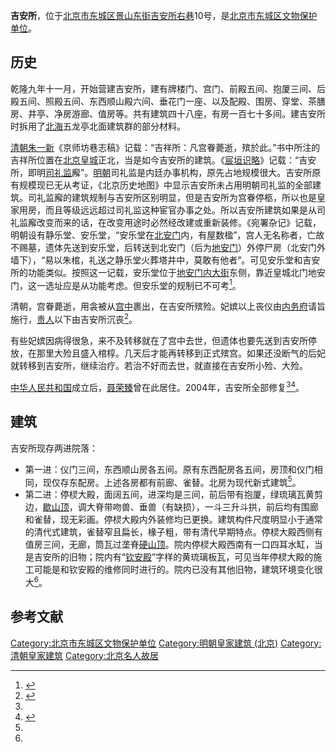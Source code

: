 {{文物保护单位
| 级别 = 市县级
| 省名 = 北京市
| 市/县名 = 北京市东城区
| 图片 = 
| 名称 = 吉安所
| 编号 = 1-？
| 分类 = 古建筑
| 所在 = 吉安所右巷10号
| 时代 = 清
| 登录 = 1984年1月10日
}}
'''吉安所'''，位于[[北京市|北京市]][[东城区_(北京市)|东城区]][[景山东街|景山东街]][[吉安所右巷|吉安所右巷]]10号，是[[北京市东城区文物保护单位|北京市东城区文物保护单位]]。

==历史==
乾隆九年十一月，开始营建吉安所，建有牌楼门、宫门、前殿五间、抱厦三间、后殿五间、照殿五间、东西顺山殿六间、垂花门一座、以及配殿、围房、穿堂、茶膳房、井亭、净房游廊、值房等。共有建筑四十八座，有房一百七十多间。建吉安所时拆用了[[北海公园|北海]]五龙亭北面建筑群的部分材料。

[[清朝|清朝]][[朱一新|朱一新]]《京师坊巷志稿》记载：“吉祥所：凡宫眷薨逝，殡於此。”书中所注的吉祥所位置在[[北京皇城|北京皇城]]正北，当是如今吉安所的建筑。《[[宸垣识略|宸垣识略]]》记载：“吉安所，即明[[司礼监|司礼监]]廨”。[[明朝|明朝]]司礼监是内廷办事机构，原先占地规模很大。吉安所原有规模现已无从考证，《北京历史地图》中显示吉安所未占用明朝司礼监的全部建筑。司礼监廨的建筑规制与吉安所区别明显，但是吉安所为宫眷停柩，所以也是皇家用房，而且等级远远超过司礼监这种宦官办事之处。所以吉安所建筑如果是从司礼监廨改变而来的话，在改变用途时必然经改建或重新装修。《宛署杂记》记载，明朝设有静乐堂、安乐堂，“安乐堂在[[地安門|北安门]]内，有屋数楹”，宫人无名称者，亡故不赐墓，遗体先送到安乐堂，后转送到北安门（后为[[地安门|地安门]]）外停尸房（北安门外墙下），“易以朱棺，礼送之静乐堂火葬塔井中，莫敢有他者”。可见安乐堂和吉安所的功能类似。按照这一记载，安乐堂位于[[地安门内大街|地安门内大街]]东侧，靠近皇城北门地安门，这一选址应是从功能考虑。但安乐堂的规制已不可考<ref name="dhly">{{Cite web|title=吉安所遗址|url=http://www.bjdclib.com/subdb/laneculture/historybuilding/200906/t20090615_2112.html|date=2009-06-15|publisher=东华流韵|access-date=2017-02-27|archive-date=2017-02-28|archive-url=https://web.archive.org/web/20170228080843/http://www.bjdclib.com/subdb/laneculture/historybuilding/200906/t20090615_2112.html|dead-url=no}}</ref>。

清朝，宫眷薨逝，用衾被从[[故宫|宫中]]裹出，在吉安所殡殓。妃嫔以上丧仪由[[内务府|内务府]]请旨施行，[[贵人|贵人]]以下由吉安所沉丧<ref>{{Cite web|title=吉安所右巷|url=http://www.bjdclib.com/subdb/laneculture/lane/200906/t20090609_1602.html|date=2009-06-09|publisher=东华流韵|access-date=2017-02-27|archive-date=2017-02-28|archive-url=https://web.archive.org/web/20170228080847/http://www.bjdclib.com/subdb/laneculture/lane/200906/t20090609_1602.html|dead-url=no}}</ref>。

有些妃嫔因病得很急，来不及转移就在了宫中去世，但遗体也要先送到吉安所停放，在那里大殓且盛入棺椁。几天后才能再转移到正式殡宫。如果还没断气的后妃就转移到吉安所，继续治疗。若治不好而去世，就直接在吉安所小殓、大殓。

[[中华人民共和国|中华人民共和国]]成立后，[[聂荣臻|聂荣臻]]曾在此居住。2004年，吉安所全部修复<ref name="dhly" /><ref>{{Cite web|title=聂荣臻|url=http://www.bjdclib.com/subdb/laneculture../famousperson/200907/t20090710_8211.html|date=2009-07-10|publisher=东华流韵|access-date=2017-02-27|archive-date=2019-06-08|archive-url=https://web.archive.org/web/20190608183720/http://www.bjdclib.com/subdb/laneculture../famousperson/200907/t20090710_8211.html}}</ref>。

==建筑==
吉安所现存两进院落：
*第一进：仪门三间，东西顺山房各五间。原有东西配房各五间，房顶和仪门相同，现仅存东配房。上述各房都有前廊、雀替。北房为现代新式建筑<ref name="dhly" />。
*第二进：停棂大殿，面阔五间，进深均是三间，前后带有抱厦，绿琉璃瓦黄剪边，[[歇山顶|歇山顶]]，调大脊带吻兽、垂兽（有缺损），一斗三升斗拱，前后均有围廊和雀替，现无彩画。停棂大殿内外装修均已更换。建筑构件尺度明显小于通常的清代式建筑，雀替窄且扁长，椽子粗，带有清代早期特点。停棂大殿西侧有值房三间，无廊，筒瓦过垄脊[[硬山顶|硬山顶]]。院内停棂大殿西南有一口四耳水缸，当是吉安所的旧物；院内有“[[钦安殿|钦安殿]]”字样的黄琉璃板瓦，可见当年停棂大殿的施工可能是和钦安殿的维修同时进行的。院内已没有其他旧物，建筑环境变化很大<ref name="dhly" />。

==参考文献==
{{Reflist|2}}

[[Category:北京市东城区文物保护单位|Category:北京市东城区文物保护单位]]
[[Category:明朝皇家建筑_(北京)|Category:明朝皇家建筑 (北京)]]
[[Category:清朝皇家建筑|Category:清朝皇家建筑]]
[[Category:北京名人故居|Category:北京名人故居]]